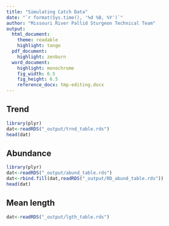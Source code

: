 ```yaml
---
title: "Simulating Catch Data"
date: "`r format(Sys.time(), '%d %B, %Y')`"
author: "Missouri River Pallid Sturgeon Technical Team"
output:  
  html_document:
    theme: readable
    highlight: tango
  pdf_document:
    highlight: zenburn 
  word_document:
    highlight: monochrome
    fig_width: 6.5  
    fig_height: 6.5 
    reference_docx: tmp-editing.docx
---
```


<!--
To do:
1. utility for model
-->

## Trend

```r
library(plyr)
dat<-readRDS("_output/trnd_table.rds")
head(dat)

```


## Abundance
```r
library(plyr)
dat<-readRDS("_output/abund_table.rds")
dat<-rbind.fill(dat,readRDS("_output/RD_abund_table.rds"))
head(dat)
```

## Mean length

```r
dat<-readRDS("_output/lgth_table.rds")

```


